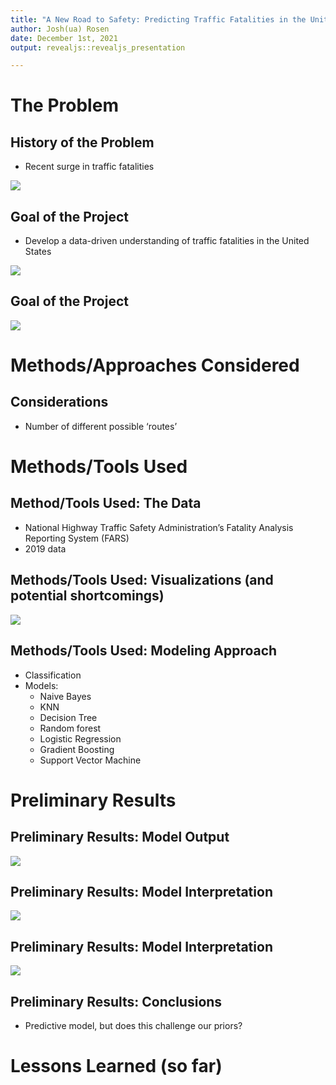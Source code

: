 ---
title: "A New Road to Safety: Predicting Traffic Fatalities in the United States"
author: Josh(ua) Rosen
date: December 1st, 2021
output: revealjs::revealjs_presentation

---

# The Problem

## History of the Problem

- Recent surge in traffic fatalities


![](D:/Pictures/time_line.PNG)

## Goal of the Project

- Develop a data-driven understanding of traffic fatalities in the United States

![](D:/Downloads/total_test_plot.png)

## Goal of the Project
![](D:/Downloads/adjust_test_plot.png)

# Methods/Approaches Considered 

## Considerations

- Number of different possible 'routes'

# Methods/Tools Used

## Method/Tools Used: The Data
- National Highway Traffic Safety Administration's Fatality Analysis Reporting System (FARS)
- 2019 data


## Methods/Tools Used: Visualizations (and potential shortcomings)

![](D:/Pictures/weatherplot.PNG)

## Methods/Tools Used: Modeling Approach

- Classification
- Models:
  - Naive Bayes
  - KNN
  - Decision Tree
  - Random forest
  - Logistic Regression
  - Gradient Boosting
  - Support Vector Machine

# Preliminary Results

## Preliminary Results: Model Output

![](D:/Pictures/roc_training.PNG)

## Preliminary Results: Model Interpretation

![](D:/Pictures/tree_plot.PNG)

## Preliminary Results: Model Interpretation

![](D:/Pictures/depart_road.PNG)

## Preliminary Results: Conclusions

- Predictive model, but does this challenge our priors?


# Lessons Learned (so far)





